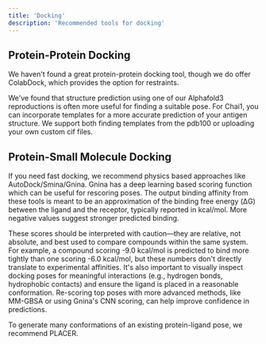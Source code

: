 ```yaml
---
title: 'Docking'
description: 'Recommended tools for docking'
---
```


## Protein-Protein Docking

We haven't found a great protein-protein docking tool, though we do offer ColabDock, which provides the option for restraints. 

We've found that structure prediction using one of our Alphafold3 reproductions is often more useful for finding a suitable pose. For Chai1, you can incorporate templates for a more accurate prediction of your antigen structure. We support both finding templates from the pdb100 or uploading your own custom cif files. 

## Protein-Small Molecule Docking

If you need fast docking, we recommend physics based approaches like AutoDock/Smina/Gnina. Gnina has a deep learning based scoring function which can be useful for rescoring poses. The output binding affinity from these tools is meant to be an approximation of the binding free energy (ΔG) between the ligand and the receptor, typically reported in kcal/mol. More negative values suggest stronger predicted binding. 

These scores should be interpreted with caution—they are relative, not absolute, and best used to compare compounds within the same system. For example, a compound scoring -9.0 kcal/mol is predicted to bind more tightly than one scoring -6.0 kcal/mol, but these numbers don't directly translate to experimental affinities. It's also important to visually inspect docking poses for meaningful interactions (e.g., hydrogen bonds, hydrophobic contacts) and ensure the ligand is placed in a reasonable conformation. Re-scoring top poses with more advanced methods, like MM-GBSA or using Gnina's CNN scoring, can help improve confidence in predictions.

To generate many conformations of an existing protein-ligand pose, we recommend PLACER.

